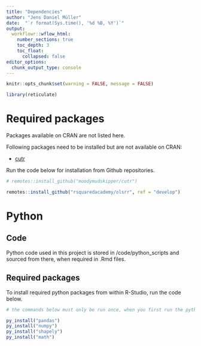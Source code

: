 ```yaml
---
title: "Dependencies"
author: "Jens Daniel Müller"
date:  "`r format(Sys.time(), '%d %B, %Y')`"
output: 
  workflowr::wflow_html:
    number_sections: true
    toc_depth: 3
    toc_float:
      collapsed: false
editor_options:
  chunk_output_type: console
---
```


```r
knitr::opts_chunk$set(warning = FALSE, message = FALSE)

```

```r
library(reticulate)
```


# Required packages

Packages available on CRAN are not listed here.

Following packages need to be installed but are not available on CRAN:

- [cutr](https://github.com/moodymudskipper/cutr/){target="_blank"}

Run the code below for installation from Github repositories.

```r

# remotes::install_github("moodymudskipper/cutr")

remotes::install_github("rsquaredacademy/olsrr", ref = "develop")

```

# Python

## Code

Python code used in this project is stored in /code/python_scripts and sourced from there, when required in .Rmd files.

## Required packages

To install required python packages from within R-Studio, run the code below.

```r

# the commands below must only be run once, when you first run the python code and need to install required packages

py_install("pandas")
py_install("numpy")
py_install("shapely")
py_install("math")

```
